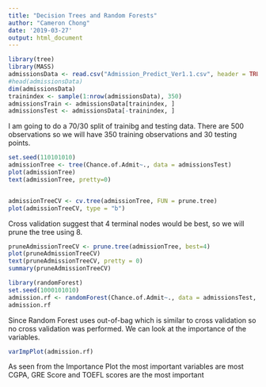 ```yaml
---
title: "Decision Trees and Random Forests"
author: "Cameron Chong"
date: '2019-03-27'
output: html_document
---
```

```r
library(tree)
library(MASS)
admissionsData <- read.csv("Admission_Predict_Ver1.1.csv", header = TRUE)
#head(admissionsData)
dim(admissionsData)
trainindex <- sample(1:nrow(admissionsData), 350)
admissionsTrain <- admissionsData[trainindex, ]
admissionsTest <- admissionsData[-trainindex, ]
```
I am going to do a 70/30 split of trainibg and testing data. There are 500 observations so we will have 350 training observations and 30 testing points. 
```r

set.seed(110101010)
admissionTree <- tree(Chance.of.Admit~., data = admissionsTest)
plot(admissionTree)
text(admissionTree, pretty=0)


admissionTreeCV <- cv.tree(admissionTree, FUN = prune.tree)
plot(admissionTreeCV, type = "b")

```
Cross validation suggest that 4 terminal nodes would be best, so we will prune the tree using 8. 

```r
pruneAdmissionTreeCV <- prune.tree(admissionTree, best=4)
plot(pruneAdmissionTreeCV)
text(pruneAdmissionTreeCV, pretty = 0)
summary(pruneAdmissionTreeCV)


```


```r
library(randomForest)
set.seed(1000101010)
admission.rf <- randomForest(Chance.of.Admit~., data = admissionsTest, importance = TRUE)
admission.rf
```

Since Random Forest uses out-of-bag which is similar to cross validation so no cross validation was performed. We can look at the importance of the variables.


```r
varImpPlot(admission.rf)
```

As seen from the Importance Plot the most important variables are most CGPA, GRE Score and TOEFL scores are the most important 


